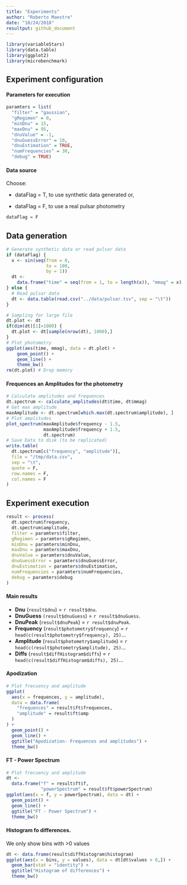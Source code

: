 ```yaml
---
title: "Experiments"
author: "Roberto Maestre"
date: "10/24/2018"
resultput: github_document
---
```


```r
library(variableStars)
library(data.table)
library(ggplot2)
library(microbenchmark)
```


## Experiment configuration

#### Parameters for execution

```r
paramters = list(
  "filter" = "gaussian",
  "gRegimen" = 0,
  "minDnu" = 15,
  "maxDnu" = 95,
  "dnuValue" = -1,
  "dnuGuessError" = 10,
  "dnuEstimation" = TRUE,
  "numFrequencies" = 30,
  "debug" = TRUE)
```

#### Data source

Choose: 

 * dataFlag = T, to use synthetic data generated or,

 * dataFlag = F, to use a real pulsar photometry

```r
dataFlag = F
```

## Data generation


```r
# Generate synthetic data or read pulsar data
if (dataFlag) {
  x <- sin(seq(from = 0,
               to = 100,
               by = 1))
  dt <-
    data.frame("time" = seq(from = 1, to = length(x)), "mmag" = x)
} else {
  # Read pulsar data
  dt <- data.table(read.csv("../data/pulsar.tsv", sep = "\t"))
}

# Sampling for large file
dt.plot <- dt
if(dim(dt)[1]>1000) {
  dt.plot <- dt[sample(nrow(dt), 1000),]
}
# Plot photometry
ggplot(aes(time, mmag), data = dt.plot) +
    geom_point() +
    geom_line() +
    theme_bw()
rm(dt.plot) # Drop memory
```

#### Frequences an Amplitudes for the photometry

```r
# Calculate amplitudes and frequences
dt.spectrum <- calculate_amplitudes(dt$time, dt$mmag)
# Get max amplitude
maxAmplitude <- dt.spectrum[which.max(dt.spectrum$amplitude), ]
# Plot amplitudes
plot_spectrum(maxAmplitude$frequency - 1.5,
              maxAmplitude$frequency + 1.5,
              dt.spectrum)
# Save Data to disk (to be replicated)
write.table(
  dt.spectrum[c("frequency", "amplitude")],
  file = "/tmp/data.csv",
  sep = "\t",
  quote = F,
  row.names = F,
  col.names = F
)
```

##  Experiment execution

```r
result <- process(
  dt.spectrum$frequency,
  dt.spectrum$amplitude,
  filter = paramters$filter,
  gRegimen = paramters$gRegimen,
  minDnu = paramters$minDnu,
  maxDnu = paramters$maxDnu,
  dnuValue = paramters$dnuValue,
  dnuGuessError = paramters$dnuGuessError,
  dnuEstimation = paramters$dnuEstimation,
  numFrequencies = paramters$numFrequencies,
  debug = paramters$debug
)
```

#### Main results

* **Dnu** (```result$dnu```) = `r result$dnu`.
* **DnuGuess** ```(result$dnuGuess```) = `r result$dnuGuess`.
* **DnuPeak** (```result$dnuPeak```) = `r result$dnuPeak`.
* **Frequency** (```result$photometry$frequency```) = `r head(c(result$photometry$frequency), 25)`...
* **Amplitude** (```result$photometry$amplitude```) = `r head(c(result$photometry$amplitude), 25)`...
* **Diffs** (```result$diffHistogram$diffs```) = `r head(c(result$diffHistogram$diffs), 25)`...

#### Apodization


```r
# Plot frecuency and amplitude
ggplot(
  aes(x = frequences, y = amplitude),
  data = data.frame(
    "frequences" = result$ft$frequences,
    "amplitude" = result$ft$amp
  )
) +
  geom_point() +
  geom_line() +
  ggtitle("Apodization- Frequences and amplitudes") +
  theme_bw()
```

#### FT - Power Spectrum

```r
# Plot frecuency and amplitude
dt <-
  data.frame("f" = result$ft$f,
             "powerSpectrum" = result$ft$powerSpectrum)
ggplot(aes(x = f, y = powerSpectrum), data = dt) +
  geom_point() +
  geom_line() +
  ggtitle("FT - Power Spectrum") +
  theme_bw()
```

####  Histogram fo differences. 

We only show bins with >0 values


```r
dt <- data.frame(result$diffHistogram$histogram)
ggplot(aes(x = bins, y = values), data = dt[dt$values > 0,]) +
  geom_bar(stat = "identity") +
  ggtitle("Histogram of differences") +
  theme_bw()
```


